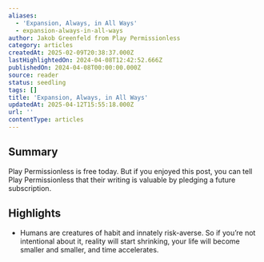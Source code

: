 ```yaml
---
aliases:
  - 'Expansion, Always, in All Ways'
  - expansion-always-in-all-ways
author: Jakob Greenfeld from Play Permissionless
category: articles
createdAt: 2025-02-09T20:38:37.000Z
lastHighlightedOn: 2024-04-08T12:42:52.666Z
publishedOn: 2024-04-08T00:00:00.000Z
source: reader
status: seedling
tags: []
title: 'Expansion, Always, in All Ways'
updatedAt: 2025-04-12T15:55:18.000Z
url: ''
contentType: articles
---
```

## Summary

Play Permissionless is free today. But if you enjoyed this post, you can tell Play Permissionless that their writing is valuable by pledging a future subscription.

## Highlights

- Humans are creatures of habit and innately risk-averse.
  So if you’re not intentional about it, reality will start shrinking, your life will become smaller and smaller, and time accelerates.
